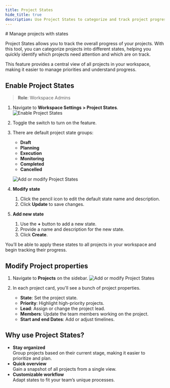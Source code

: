 ```yaml
---
title: Project States
hide_title: true
description: Use Project States to categorize and track project progress across your workspace.
---
```



<div className="tag-wrapper">
# Manage projects with states
<Tags 
  tags={[ 
    { name: "Pro", link:"https://plane.so/pricing", additionalClass: "pro" }
  ]} 
 />
</div>

Project States allows you to track the overall progress of your projects. With this tool, you can categorize projects into different states, helping you quickly identify which projects need attention and which are on track.

This feature provides a central view of all projects in your workspace, making it easier to manage priorities and understand progress.

## Enable Project States
> **Role**: Workspace Admins

1. Navigate to **Workspace Settings > Project States**.
    ![Enable Project States](https://media.docs.plane.so/projects/enable-project-states.webp#center)

2. Toggle the switch to turn on the feature.

3. There are default project state groups:
    - **Draft**
    - **Planning**
    - **Execution**
    - **Monitoring**
    - **Completed**
    - **Cancelled**

    ![Add or modify Project States](https://media.docs.plane.so/projects/add-modify-project-states.webp#center)

4. **Modify state**  
    1. Click the pencil icon to edit the default state name and description. 
    2. Click **Update** to save changes.

5. **Add new state**
    1. Use the **+** button to add a new state. 
    2. Provide a name and description for the new state.
    3. Click **Create**. 

You’ll be able to apply these states to all projects in your workspace and begin tracking their progress.

## Modify Project properties

1. Navigate to **Projects** on the sidebar.
    ![Add or modify Project States](https://media.docs.plane.so/projects/modify-project-states.webp#center)

2. In each project card, you'll see a bunch of project properties. 
    
   - **State**: Set the project state.
   - **Priority**: Highlight high-priority projects.
   - **Lead**: Assign or change the project lead.
   - **Members**: Update the team members working on the project.
   - **Start and end Dates**: Add or adjust timelines.

## Why use Project States?

- **Stay organized**  
  Group projects based on their current stage, making it easier to prioritize and plan.
- **Quick overview**      
  Gain a snapshot of all projects from a single view.
- **Customizable workflow**  
  Adapt states to fit your team’s unique processes.